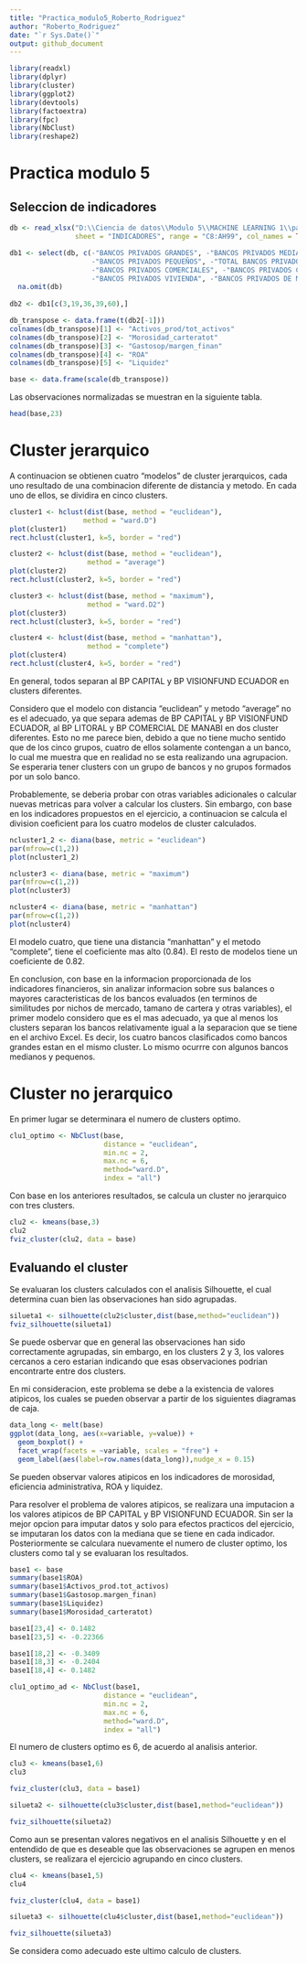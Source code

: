 ---
title: "Practica_modulo5_Roberto_Rodriguez"
author: "Roberto_Rodriguez"
date: "`r Sys.Date()`"
output: github_document
---

```{r libraries, include=FALSE}
library(readxl)
library(dplyr)
library(cluster)
library(ggplot2)
library(devtools)
library(factoextra)
library(fpc)
library(NbClust)
library(reshape2)
```

# Practica modulo 5

## Seleccion de indicadores

```{r indicadores, echo=FALSE}
db <- read_xlsx("D:\\Ciencia de datos\\Modulo 5\\MACHINE LEARNING 1\\parte 2\\BOL_BP_MAY_ 2017.xlsx",
                sheet = "INDICADORES", range = "C8:AH99", col_names = TRUE)

db1 <- select(db, c(-"BANCOS PRIVADOS GRANDES", -"BANCOS PRIVADOS MEDIANOS",
                    -"BANCOS PRIVADOS PEQUEÑOS", -"TOTAL BANCOS PRIVADOS",
                    -"BANCOS PRIVADOS COMERCIALES", -"BANCOS PRIVADOS CONSUMO",
                    -"BANCOS PRIVADOS VIVIENDA", -"BANCOS PRIVADOS DE MICROEMPRESA")) %>%
  na.omit(db)
  
db2 <- db1[c(3,19,36,39,60),]

db_transpose <- data.frame(t(db2[-1]))
colnames(db_transpose)[1] <- "Activos_prod/tot_activos"
colnames(db_transpose)[2] <- "Morosidad_carteratot"
colnames(db_transpose)[3] <- "Gastosop/margen_finan"
colnames(db_transpose)[4] <- "ROA"
colnames(db_transpose)[5] <- "Liquidez"

base <- data.frame(scale(db_transpose))
```

Las observaciones normalizadas se muestran en la siguiente tabla.

```{r observaciones, echo=FALSE}
head(base,23)
```

# Cluster jerarquico

A continuacion se obtienen cuatro "modelos" de cluster jerarquicos, cada uno resultado de una combinacion diferente de distancia y metodo. En cada uno de ellos, se dividira en cinco clusters.

```{r cluster_jerarquico, echo=FALSE, fig.width=10}
cluster1 <- hclust(dist(base, method = "euclidean"),
                  method = "ward.D")
plot(cluster1)
rect.hclust(cluster1, k=5, border = "red")

cluster2 <- hclust(dist(base, method = "euclidean"),
                   method = "average")
plot(cluster2)
rect.hclust(cluster2, k=5, border = "red")

cluster3 <- hclust(dist(base, method = "maximum"),
                   method = "ward.D2")
plot(cluster3)
rect.hclust(cluster3, k=5, border = "red")

cluster4 <- hclust(dist(base, method = "manhattan"),
                   method = "complete")
plot(cluster4)
rect.hclust(cluster4, k=5, border = "red")
```

En general, todos separan al BP CAPITAL y BP VISIONFUND ECUADOR en clusters diferentes.

Considero que el modelo con distancia "euclidean" y metodo "average" no es el adecuado, ya que separa ademas de BP CAPITAL y BP VISIONFUND ECUADOR, al BP LITORAL y BP COMERCIAL DE MANABI en dos cluster diferentes. Esto no me parece bien, debido a que no tiene mucho sentido que de los cinco grupos, cuatro de ellos solamente contengan a un banco, lo cual me muestra que en realidad no se esta realizando una agrupacion. Se esperaria tener clusters con un grupo de bancos y no grupos formados por un solo banco.


Probablemente, se deberia probar con otras variables adicionales o calcular nuevas metricas para volver a calcular los clusters. Sin embargo, con base en los indicadores propuestos en el ejercicio, a continuacion se calcula el division coeficient para los cuatro modelos de cluster calculados.

```{r div_coef, echo=FALSE, fig.width=12}
ncluster1_2 <- diana(base, metric = "euclidean")
par(mfrow=c(1,2))
plot(ncluster1_2)

ncluster3 <- diana(base, metric = "maximum")
par(mfrow=c(1,2))
plot(ncluster3)

ncluster4 <- diana(base, metric = "manhattan")
par(mfrow=c(1,2))
plot(ncluster4)
```

El modelo cuatro, que tiene una distancia "manhattan" y el metodo "complete", tiene el coeficiente mas alto (0.84). El resto de modelos tiene un coeficiente de 0.82.

En conclusion, con base en la informacion proporcionada de los indicadores financieros, sin analizar informacion sobre sus balances o mayores caracteristicas de los bancos evaluados (en terminos de similitudes por nichos de mercado, tamano de cartera y otras variables), el primer modelo considero que es el mas adecuado, ya que al menos los clusters separan los bancos relativamente igual a la separacion que se tiene en el archivo Excel. Es decir, los cuatro bancos clasificados como bancos grandes estan en el mismo cluster. Lo mismo ocurrre con algunos bancos medianos y pequenos.

# Cluster no jerarquico

En primer lugar se determinara el numero de clusters optimo.

```{r clu_optimo1, echo=FALSE}
clu1_optimo <- NbClust(base,
                       distance = "euclidean",
                       min.nc = 2,
                       max.nc = 6,
                       method="ward.D",
                       index = "all")
```

Con base en los anteriores resultados, se calcula un cluster no jerarquico con tres clusters.

```{r clus_no_jerar1, echo=FALSE}
clu2 <- kmeans(base,3)
clu2
fviz_cluster(clu2, data = base)
```

## Evaluando el cluster

Se evaluaran los clusters calculados con el analisis Silhouette, el cual determina cuan bien las observaciones han sido agrupadas.

```{r clus_no_jerar1_eva, echo=FALSE}
silueta1 <- silhouette(clu2$cluster,dist(base,method="euclidean"))
fviz_silhouette(silueta1)
```

Se puede osbervar que en general las observaciones han sido correctamente agrupadas, sin embargo, en los clusters 2 y 3, los valores cercanos a cero estarian indicando que esas observaciones podrian encontrarte entre dos clusters.


En mi consideracion, este problema se debe a la existencia de valores atipicos, los cuales se pueden observar a partir de los siguientes diagramas de caja.

```{r boxplot, echo=FALSE, fig.width=12}
data_long <- melt(base)
ggplot(data_long, aes(x=variable, y=value)) +
  geom_boxplot() +
  facet_wrap(facets = ~variable, scales = "free") +
  geom_label(aes(label=row.names(data_long)),nudge_x = 0.15)
```

Se pueden observar valores atipicos en los indicadores de morosidad, eficiencia administrativa, ROA y liquidez.


Para resolver el problema de valores atipicos, se realizara una imputacion a los valores atipicos de BP CAPITAL y BP VISIONFUND ECUADOR. Sin ser la mejor opcion para imputar datos y solo para efectos practicos del ejercicio, se imputaran los datos con la mediana que se tiene en cada indicador. Posteriormente se calculara nuevamente el numero de cluster optimo, los clusters como tal y se evaluaran los resultados.

```{r new_cluster, fig.width=12}
base1 <- base
summary(base1$ROA)
summary(base1$Activos_prod.tot_activos)
summary(base1$Gastosop.margen_finan)
summary(base1$Liquidez)
summary(base1$Morosidad_carteratot)

base1[23,4] <- 0.1482
base1[23,5] <- -0.22366

base1[18,2] <- -0.3409
base1[18,3] <- -0.2404
base1[18,4] <- 0.1482

clu1_optimo_ad <- NbClust(base1,
                       distance = "euclidean",
                       min.nc = 2,
                       max.nc = 6,
                       method="ward.D",
                       index = "all")
```

El numero de clusters optimo es 6, de acuerdo al analisis anterior.

```{r estimate_new_cluster, echo=FALSE}
clu3 <- kmeans(base1,6)
clu3

fviz_cluster(clu3, data = base1)

silueta2 <- silhouette(clu3$cluster,dist(base1,method="euclidean"))

fviz_silhouette(silueta2)
```

Como aun se presentan valores negativos en el analisis Silhouette y en el entendido de que es deseable que las observaciones se agrupen en menos clusters, se realizara el ejercicio agrupando en cinco clusters.

```{r final_cluster, echo=FALSE}
clu4 <- kmeans(base1,5)
clu4

fviz_cluster(clu4, data = base1)

silueta3 <- silhouette(clu4$cluster,dist(base1,method="euclidean"))

fviz_silhouette(silueta3)
```

Se considera como adecuado este ultimo calculo de clusters.